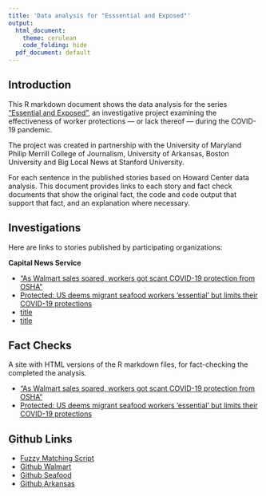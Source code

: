 ```yaml
---
title: 'Data analysis for "Esssential and Exposed"'
output:
  html_document:
    theme: cerulean
    code_folding: hide
  pdf_document: default
---
```

## Introduction
This R markdown document shows the data analysis for the series ["Essential and Exposed"](https://cnsmaryland.org/essential-and-exposed/), an investigative project examining the effectiveness of worker protections — or lack thereof — during the COVID-19 pandemic. 

The project was created in partnership with the University of Maryland Philip Merrill College of Journalism, University of Arkansas, Boston University and Big Local News at Stanford University. 

For each sentence in the published stories based on Howard Center data analysis. This document provides links to each story and fact check documents that show the original fact, the code and code output that support that fact, and an explanation where necessary.

## Investigations
Here are links to stories published by participating organizations:

**Capital News Service**

* ["As Walmart sales soared, workers got scant COVID-19 protection from OSHA"](https://cnsmaryland.org/2021/05/06/as-walmart-sales-soared-workers-got-scant-covid-19-protection-from-osha/)
* [Protected: US deems migrant seafood workers ‘essential’ but limits their COVID-19 protections](https://cnsmaryland.org/2021/05/06/us-deems-migrant-seafood-workers-essential-but-limits-their-covid-19-protections/)
* [title]()
* [title]()

## Fact Checks

A site with HTML versions of the R markdown files, for fact-checking the completed the analysis.

  * ["As Walmart sales soared, workers got scant COVID-19 protection from OSHA"]()
  * [Protected: US deems migrant seafood workers ‘essential’ but limits their COVID-19 protections]()
  
## Github Links

  * [Fuzzy Matching Script](https://howard-center-investigations.github.io/essential_and_exposed/README.md)
  * [Github Walmart]()
  * [Github Seafood]()
  * [Github Arkansas]()
  


